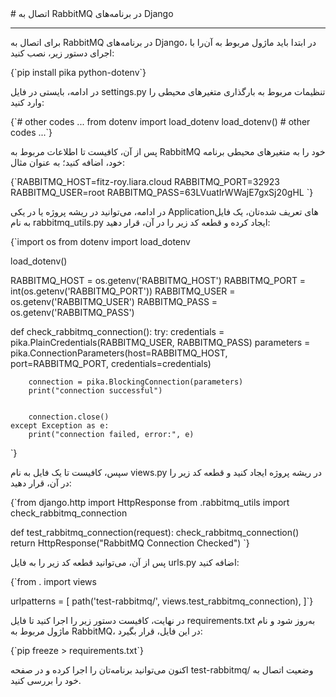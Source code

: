 

<Layout>
<Head>
<title>مستندات اتصال به RabbitMQ در پلتفرم Django - لیارا</title>
<meta property="og:title" content="مستندات خدمات رایانش ابری لیارا" />
<meta property="og:description" content="مستندات قدم به قدم اتصال به پیام‌رسان RabbitMQ در فریم‌ورک Django"  />
</Head>
# اتصال به RabbitMQ در برنامه‌های Django
<hr className="mb-2" />

برای اتصال به RabbitMQ در برنامه‌های Django، در ابتدا باید ماژول مربوط به آن‌را با اجرای دستور زیر، نصب کنید:

<div className="h-2" />
    <div dir='ltr'>
    <Highlight className="bash">
        {`pip install pika python-dotenv`}
    </Highlight>
    </div>
<div className="h-2" />

در ادامه، بایستی در فایل <Important>settings.py</Important> تنظیمات مربوط به بارگذاری متغیرهای محیطی را وارد کنید: 

<div className="h-2" />
    <div dir='ltr'>
    <Highlight className="python">
        {`# other codes ...
from dotenv import load_dotenv
load_dotenv()
# other codes ...`}
    </Highlight>
    </div>
<div className="h-2" />

پس از آن، کافیست تا 
اطلاعات مربوط به RabbitMQ خود را 
به متغیرهای محیطی برنامه خود، اضافه کنید؛ به عنوان مثال:

<div className="h-2" />
    <div dir='ltr'>
    <Highlight className="bash">
        {`RABBITMQ_HOST=fitz-roy.liara.cloud
RABBITMQ_PORT=32923
RABBITMQ_USER=root
RABBITMQ_PASS=63LVuatIrWWajE7gxSj20gHL
`}
    </Highlight>
    </div>
<div className="h-2" />

در ادامه، می‌توانید در ریشه پروژه یا در یکی Applicationهای تعریف شده‌تان، یک فایل به نام <Important>rabbitmq_utils.py</Important> ایجاد کرده و قطعه کد زیر را در آن، قرار دهید:
<div className="h-2" />
    <div dir='ltr'>
    <Highlight className="py">
        {`import os
from dotenv import load_dotenv

load_dotenv()

RABBITMQ_HOST = os.getenv('RABBITMQ_HOST')
RABBITMQ_PORT = int(os.getenv('RABBITMQ_PORT'))
RABBITMQ_USER = os.getenv('RABBITMQ_USER')
RABBITMQ_PASS = os.getenv('RABBITMQ_PASS')

def check_rabbitmq_connection():
    try:
        credentials = pika.PlainCredentials(RABBITMQ_USER, RABBITMQ_PASS)
        parameters  = pika.ConnectionParameters(host=RABBITMQ_HOST, port=RABBITMQ_PORT, credentials=credentials)

        connection = pika.BlockingConnection(parameters)
        print("connection successful")

        
        connection.close()
    except Exception as e:
        print("connection failed, error:", e)
`}
    </Highlight>
    </div>
<div className="h-2" />

سپس، کافیست تا یک فایل به نام <Important>views.py</Important> در ریشه پروژه ایجاد کنید و قطعه کد زیر را در آن، قرار دهید: 
<div className="h-2" />
    <div dir='ltr'>
    <Highlight className="bash">
        {`from django.http import HttpResponse
from .rabbitmq_utils import check_rabbitmq_connection

def test_rabbitmq_connection(request):
    check_rabbitmq_connection()
    return HttpResponse("RabbitMQ Connection Checked")
`}
    </Highlight>
    </div>
<div className="h-2" />


پس از آن، می‌توانید قطعه کد زیر را به فایل <Important>urls.py</Important> اضافه کنید: 
<div className="h-2" />
    <div dir='ltr'>
    <Highlight className="py">
        {`from . import views

urlpatterns = [
    path('test-rabbitmq/', views.test_rabbitmq_connection),
]`}
    </Highlight>
    </div>
<div className="h-2" />

در نهایت، کافیست دستور زیر را اجرا کنید تا فایل <Important>requirements.txt</Important> به‌روز شود و نام ماژول مربوط به RabbitMQ، در این فایل، قرار بگیرد:
<div className="h-2" />
    <div dir='ltr'>
    <Highlight className="bash">
        {`pip freeze > requirements.txt`}
    </Highlight>
    </div>
<div className="h-2" />

اکنون می‌توانید برنامه‌تان را اجرا کرده و در صفحه <Important>test-rabbitmq/</Important> وضعیت اتصال به خود را بررسی کنید.


</Layout>